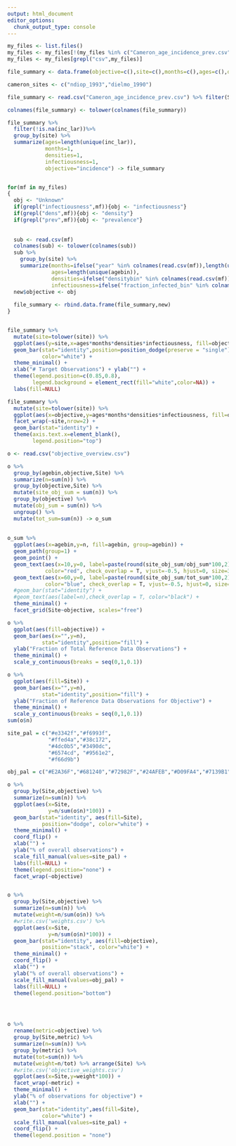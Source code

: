 ```yaml
---
output: html_document
editor_options: 
  chunk_output_type: console
---
```




```r
my_files <- list.files()
my_files <- my_files[!(my_files %in% c("Cameron_age_incidence_prev.csv","Navrongo_infection_duration.csv","infectiousness_Sapone_2018.csv"))]
my_files <- my_files[grepl("csv",my_files)]

file_summary <- data.frame(objective=c(),site=c(),months=c(),ages=c(),densities=c(),infectiousness=c())

cameron_sites <- c("ndiop_1993","dielmo_1990")

file_summary <- read.csv("Cameron_age_incidence_prev.csv") %>% filter(Site %in% cameron_sites)

colnames(file_summary) <- tolower(colnames(file_summary))

file_summary %>%
  filter(!is.na(inc_lar))%>%
  group_by(site) %>%
  summarize(ages=length(unique(inc_lar)),
            months=1,
            densities=1,
            infectiousness=1,
            objective="incidence") -> file_summary


for(mf in my_files)
{
  obj <- "Unknown"
  if(grepl("infectiousness",mf)){obj <- "infectiousness"}
  if(grepl("dens",mf)){obj <- "density"}
  if(grepl("prev",mf)){obj <- "prevalence"}
  
  
  sub <- read.csv(mf)  
  colnames(sub) <- tolower(colnames(sub))
  sub %>% 
    group_by(site) %>%
    summarize(months=ifelse("year" %in% colnames(read.csv(mf)),length(unique(interaction(month,year))),length(unique(month))),
              ages=length(unique(agebin)),
              densities=ifelse("densitybin" %in% colnames(read.csv(mf)),length(unique(densitybin)),1),
              infectiousness=ifelse("fraction_infected_bin" %in% colnames(read.csv(mf)),length(unique(fraction_infected_bin)),1)) -> new
  new$objective <- obj
  
  file_summary <- rbind.data.frame(file_summary,new)
}


file_summary %>%
  mutate(site=tolower(site)) %>%
  ggplot(aes(y=site,x=ages*months*densities*infectiousness, fill=objective)) +
  geom_bar(stat="identity",position=position_dodge(preserve = "single"),
           color="white") +
  theme_minimal() +
  xlab("# Target Observations") + ylab("") +
  theme(legend.position=c(0.85,0.8),
        legend.background = element_rect(fill="white",color=NA)) +
  labs(fill=NULL)

file_summary %>%
  mutate(site=tolower(site)) %>%
  ggplot(aes(x=objective,y=ages*months*densities*infectiousness, fill=objective)) +
  facet_wrap(~site,nrow=2) +
  geom_bar(stat="identity") +
  theme(axis.text.x=element_blank(),
        legend.position="top") 
```


```r
o <- read.csv("objective_overview.csv")

o %>%
  group_by(agebin,objective,Site) %>%
  summarize(n=sum(n)) %>%
  group_by(objective,Site) %>%
  mutate(site_obj_sum = sum(n)) %>%
  group_by(objective) %>%
  mutate(obj_sum = sum(n)) %>%
  ungroup() %>%
  mutate(tot_sum=sum(n)) -> o_sum
  
  
o_sum %>%
  ggplot(aes(x=agebin,y=n, fill=agebin, group=agebin)) +
  geom_path(group=1) +
  geom_point() +
  geom_text(aes(x=10,y=0, label=paste(round(site_obj_sum/obj_sum*100,2),"%",sep='')), 
            color="red", check_overlap = T, vjust=-0.5, hjust=0, size=3)+
  geom_text(aes(x=60,y=0, label=paste(round(site_obj_sum/tot_sum*100,2),"%",sep='')), 
            color="blue", check_overlap = T, vjust=-0.5, hjust=0, size=3)+
  #geom_bar(stat="identity") +
  #geom_text(aes(label=n),check_overlap = T, color="black") +
  theme_minimal() +
  facet_grid(Site~objective, scales="free")

o %>%
  ggplot(aes(fill=objective)) +
  geom_bar(aes(x="",y=n),
           stat="identity",position="fill") + 
  ylab("Fraction of Total Reference Data Observations") +
  theme_minimal() +
  scale_y_continuous(breaks = seq(0,1,0.1))

o %>%
  ggplot(aes(fill=Site)) +
  geom_bar(aes(x="",y=n),
           stat="identity",position="fill") + 
  ylab("Fraction of Reference Data Observations for Objective") +
  theme_minimal() +
  scale_y_continuous(breaks = seq(0,1,0.1))
sum(o$n)

site_pal = c("#e3342f","#f6993f",
             "#ffed4a","#38c172",
             "#4dc0b5","#3490dc",
             "#6574cd", "#9561e2",
             "#f66d9b")

obj_pal = c("#E2A36F","#681240","#72982F","#24AFEB","#D09FA4","#7139B1")

o %>%
  group_by(Site,objective) %>%
  summarize(n=sum(n)) %>%
  ggplot(aes(x=Site,
             y=n/sum(o$n)*100)) +
  geom_bar(stat="identity", aes(fill=Site),
           position="dodge", color="white") +
  theme_minimal() +
  coord_flip() +
  xlab("") +
  ylab("% of overall observations") +
  scale_fill_manual(values=site_pal) +
  labs(fill=NULL) +
  theme(legend.position="none") +
  facet_wrap(~objective)


o %>%
  group_by(Site,objective) %>%
  summarize(n=sum(n)) %>%
  mutate(weight=n/sum(o$n)) %>%
  #write.csv('weights.csv') %>%
  ggplot(aes(x=Site,
             y=n/sum(o$n)*100)) +
  geom_bar(stat="identity", aes(fill=objective),
           position="stack", color="white") +
  theme_minimal() +
  coord_flip() +
  xlab("") +
  ylab("% of overall observations") +
  scale_fill_manual(values=obj_pal) +
  labs(fill=NULL) +
  theme(legend.position="bottom")




o %>%
  rename(metric=objective) %>%
  group_by(Site,metric) %>%
  summarize(n=sum(n)) %>%
  group_by(metric) %>%
  mutate(tot=sum(n)) %>%
  mutate(weight=n/tot) %>% arrange(Site) %>%
  #write.csv('objective_weights.csv')
  ggplot(aes(x=Site,y=weight*100)) +
  facet_wrap(~metric) +
  theme_minimal() +
  ylab("% of observations for objective") +
  xlab("") +
  geom_bar(stat="identity",aes(fill=Site),
           color="white") + 
  scale_fill_manual(values=site_pal) +
  coord_flip() +
  theme(legend.position = "none")
```

